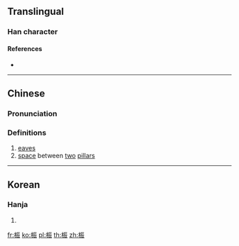 ==Translingual==

===Han character===
{{Han char|rn=75|rad=木|as=07|sn=11|four=41932|canj=DMMV|ids=⿰木辰}}

====References====
* {{Han ref|kx=0526.240|dkj=14799|dj=0915.170|hdz=21212.010|uh=686D|ud=26733|bh=D5B4|bd=54708}}

----

==Chinese==
{{zh-forms}}

===Pronunciation===
{{zh-pron
|m=zhēn
|c=san4
|mc=y
|oc=y
|ma=
|cat=n
}}

===Definitions===
# [[eave]]s
# [[space]] between [[two]] [[pillar]]s

----

==Korean==

===Hanja===
{{ko-hanja|hangeul=[[진]]|eumhun=|rv=jin|mr=chin|y=cin}}

# {{defn|lang=ko|sort=木07}}

[[fr:桭]]
[[ko:桭]]
[[pl:桭]]
[[th:桭]]
[[zh:桭]]